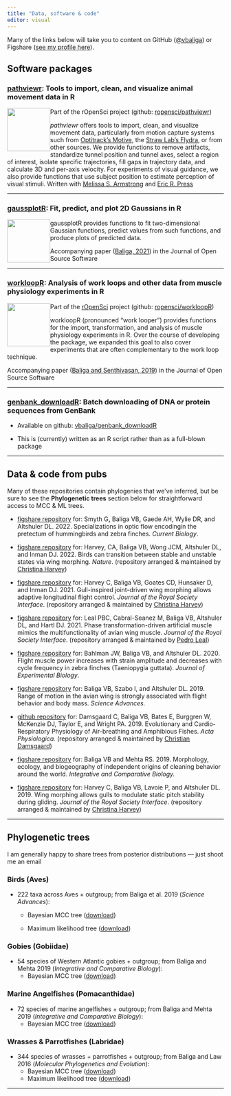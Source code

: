 ```yaml
---
title: "Data, software & code"
editor: visual
---
```


Many of the links below will take you to content on GitHub ([\@vbaliga](https://github.com/vbaliga)) or Figshare ([see my profile here](https://figshare.com/authors/Vikram_B_Baliga/4769286)).

## Software packages

### [pathviewr](https://github.com/ropensci/pathviewr): Tools to import, clean, and visualize animal movement data in R
![](/images/pathviewrhex_600dpi_trns.png){fig-alt="pathviewr r package" style="float:left;" width="100"} 

Part of the rOpenSci project (github: [ropensci/pathviewr](https://github.com/ropensci/pathviewr))

*pathviewr* offers tools to import, clean, and visualize movement data, particularly from motion capture systems such from [Optitrack's Motive](https://optitrack.com/products/motive/), the [Straw Lab's Flydra](https://github.com/strawlab/flydra), or from other sources. We provide functions to remove artifacts, standardize tunnel position and tunnel axes, select a region of interest, isolate specific trajectories, fill gaps in trajectory data, and calculate 3D and per-axis velocity. For experiments of visual guidance, we also provide functions that use subject position to estimate perception of visual stimuli. Written with [Melissa S. Armstrong](https://melissasarmstrong.com/) and [Eric R. Press](https://www.grad.ubc.ca/campus-community/meet-our-students/press-eric)

------------------------------------------------------------------------

### [gaussplotR](https://github.com/vbaliga/gaussplotR): Fit, predict, and plot 2D Gaussians in R
![](/images/gaussplotR.png){fig-alt="gaussplotR r package" style="float:left;" width="100"} 

gaussplotR provides functions to fit two-dimensional Gaussian functions, predict values from such functions, and produce plots of predicted data.

Accompanying paper ([Baliga, 2021](https://doi.org/10.21105/joss.03074)) in the Journal of Open Source Software

------------------------------------------------------------------------

### [workloopR](https://github.com/ropensci/workloopR): Analysis of work loops and other data from muscle physiology experiments in R
![](/images/workloopR_icon_300dpi.png){fig-alt="workloopR r package" style="float:left;" width="100"} 

Part of the [rOpenSci](https://ropensci.org/) project (github: [ropensci/workloopR](https://github.com/ropensci/workloopR))

workloopR (pronounced "work looper") provides functions for the import, transformation, and analysis of muscle physiology experiments in R. Over the course of developing the package, we expanded this goal to also cover experiments that are often complementary to the work loop technique. 

Accompanying paper ([Baliga and Senthivasan, 2019](https://doi.org/10.21105/joss.01856)) in the Journal of Open Source Software

------------------------------------------------------------------------

### [genbank_downloadR](https://github.com/vbaliga/genbank_downloadR): Batch downloading of DNA or protein sequences from GenBank

-   Available on github: [vbaliga/genbank_downloadR](https://github.com/vbaliga/genbank_downloadR)

-   This is (currently) written as an R script rather than as a full-blown package

------------------------------------------------------------------------

## Data & code from pubs

Many of these repositories contain phylogenies that we've inferred, but be sure to see the **Phylogenetic trees** section below for straightforward access to MCC & ML trees.

-   [figshare repository](https://doi.org/10.6084/m9.figshare.19425737) for: Smyth G**,** Baliga VB**,** Gaede AH, Wylie DR, and Altshuler DL. 2022. Specializations in optic flow encodingin the pretectum of hummingbirds and zebra finches. *Current Biology*.

-   [figshare repository](https://figshare.com/collections/Supplement_to_Inertia_links_avian_morphology_to_flight_manoeuvrability/5503989) for: Harvey, CA, Baliga VB, Wong JCM, Altshuler DL, and Inman DJ. 2022. Birds can transition between stable and unstable states via wing morphing. *Nature*. (repository arranged & maintained by [Christina Harvey](https://figshare.com/authors/Christina_Harvey/4766004))

-   [figshare repository](https://rs.figshare.com/collections/Supplementary_material_from_Gull-inspired_joint-driven_wing_morphing_allows_adaptive_longitudinal_flight_control_/5438933) for: Harvey C, Baliga VB, Goates CD, Hunsaker D, and Inman DJ. 2021. Gull-inspired joint-driven wing morphing allows adaptive longitudinal flight control. *Journal of the Royal Society Interface*. (repository arranged & maintained by [Christina Harvey](https://figshare.com/authors/Christina_Harvey/4766004))

-   [figshare repository](https://rs.figshare.com/collections/Supplementary_material_from_Phase_transformation-driven_artificial_muscle_mimics_the_multi-functionality_of_avian_wing_muscle_/5675606) for: Leal PBC, Cabral-Seanez M, Baliga VB, Altshuler DL, and Hartl DJ. 2021. Phase transformation-driven artificial muscle mimics the multifunctionality of avian wing muscle. *Journal of the Royal Society Interface*. (repository arranged & maintained by [Pedro Leal](https://rs.figshare.com/authors/_/11598656))

-   [figshare repository](https://figshare.com/articles/dataset/Data_and_code_for_Flight_muscle_power_increases_with_strain_amplitude_and_decreases_with_cycle_frequency_in_zebra_finches_Taeniopygia_guttata_/12520733) for: Bahlman JW, Baliga VB, and Altshuler DL. 2020. Flight muscle power increases with strain amplitude and decreases with cycle frequency in zebra finches (Taeniopygia guttata). *Journal of Experimental Biology*.

-   [figshare repository](https://doi.org/10.6084/m9.figshare.8856161) for: Baliga VB, Szabo I, and Altshuler DL. 2019. Range of motion in the avian wing is strongly associated with flight behavior and body mass. *Science Advances.*

-   [github repository](https://github.com/christiandamsgaard/Evolution-of-air-breathing) for: Damsgaard C, Baliga VB, Bates E, Burggren W, McKenzie DJ, Taylor E, and Wright PA. 2019. Evolutionary and Cardio-Respiratory Physiology of Air-breathing and Amphibious Fishes. *Acta Physiologica.* (repository arranged & maintained by [Christian Damsgaard](https://github.com/christiandamsgaard))

-   [figshare repository](https://doi.org/10.6084/m9.figshare.7658597) for: Baliga VB and Mehta RS. 2019. Morphology, ecology, and biogeography of independent origins of cleaning behavior around the world. *Integrative and Comparative Biology.*

-   [figshare repository](https://doi.org/10.6084/m9.figshare.c.3977505.v1) for: Harvey C, Baliga VB, Lavoie P, and Altshuler DL. 2019. Wing morphing allows gulls to modulate static pitch stability during gliding. *Journal of the Royal Society Interface*. (repository arranged & maintained by [Christina Harvey](https://figshare.com/authors/Christina_Harvey/4766004))

------------------------------------------------------------------------

## Phylogenetic trees

I am generally happy to share trees from posterior distributions --- just shoot me an email

### Birds (Aves)

-   222 taxa across Aves + outgroup; from Baliga et al. 2019 (*Science Advances*):
    -   Bayesian MCC tree ([download](https://vikram-baliga.squarespace.com/s/Baliga-etal-Science-Advances_222s_Avian_MCCtree.tre))

    -   Maximum likelihood tree ([download](https://vikram-baliga.squarespace.com/s/Baliga-etal-Science-Advances_222s_Avian_MLtree.tre))

### Gobies (Gobiidae)

-   54 species of Western Atlantic gobies + outgroup; from Baliga and Mehta 2019 (*Integrative and Comparative Biology*):
    -   Bayesian MCC tree ([download](https://vikram-baliga.squarespace.com/s/Gobiidae_MCC.tre))

### Marine Angelfishes (Pomacanthidae)

-   72 species of marine angelfishes + outgroup; from Baliga and Mehta 2019 (*Integrative and Comparative Biology*):
    -   Bayesian MCC tree ([download](https://vikram-baliga.squarespace.com/s/Pomacanthidae_MCC.tre))

### Wrasses & Parrotfishes (Labridae)

-   344 species of wrasses + parrotfishes + outgroup; from Baliga and Law 2016 (*Molecular Phylogenetics and Evolution*):
    -   Bayesian MCC tree ([download](https://vikram-baliga.squarespace.com/s/BaligaLaw2016_344SP_MCC.nwk))
    -   Maximum likelihood tree ([download](https://vikram-baliga.squarespace.com/s/BaligaLaw2016_344SP_MLtree.nwk))

------------------------------------------------------------------------
